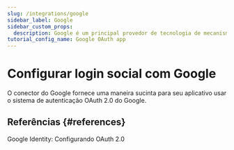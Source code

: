 ```yaml
---
slug: /integrations/google
sidebar_label: Google
sidebar_custom_props:
  description: Google é um principal provedor de tecnologia de mecanismo de busca e serviço de email.
tutorial_config_name: Google OAuth app
---
```




# Configurar login social com Google

O conector do Google fornece uma maneira sucinta para seu aplicativo usar o sistema de autenticação OAuth 2.0 do Google.

<GuideTip />

<Integration />

## Referências \{#references}

<Url href="https://developers.google.com/identity/protocols/oauth2/openid-connect#appsetup">
  Google Identity: Configurando OAuth 2.0
</Url>
